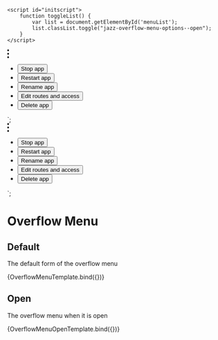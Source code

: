 
<Meta title="Components/Overflow Menu" component="Overflow Menu" />

    <script id="initscript">
        function toggleList() {
            var list = document.getElementById('menuList');
            list.classList.toggle("jazz-overflow-menu-options--open");
        }
    </script>
   <div>
    <div tabindex="0" aria-label="Overflow menu description" class="jazz-overflow-menu">
     <svg class="jazz-overflow-menu-icon" width="4" height="20" viewBox="0 0 4 20" fill-rule="evenodd" onClick="toggleList()">
       <circle cx="2" cy="2" r="2"></circle>
       <circle cx="2" cy="10" r="2"></circle>
       <circle cx="2" cy="18" r="2"></circle>
     </svg>
     <ul id='menuList' class="jazz-overflow-menu-options" tabindex="-1">
       <li class="jazz-overflow-menu-options-option">
         <button class="jazz-overflow-menu-options-btn">Stop app</button>
       </li>
       <li class="jazz-overflow-menu-options-option">
         <button class="jazz-overflow-menu-options-btn">Restart app</button>
       </li>
       <li class="jazz-overflow-menu-options-option">
         <button class="jazz-overflow-menu-options-btn">Rename app</button>
       </li>
       <li class="jazz-overflow-menu-options-option">
         <button class="jazz-overflow-menu-options-btn">Edit routes and access</button>
       </li>
       <li class="jazz-overflow-menu-options-option jazz-overflow-menu-options-option--danger">
         <button class="jazz-overflow-menu-options-btn">Delete app</button>
       </li>
     </ul>
    </div>
   </div>
`;

   <div>
    <div tabindex="0" aria-label="Overflow menu description" class="jazz-overflow-menu">
     <svg class="jazz-overflow-menu-icon" width="4" height="20" viewBox="0 0 4 20" fill-rule="evenodd">
       <circle cx="2" cy="2" r="2"></circle>
       <circle cx="2" cy="10" r="2"></circle>
       <circle cx="2" cy="18" r="2"></circle>
     </svg>
     <ul class="jazz-overflow-menu-options jazz-overflow-menu-options--open" tabindex="-1">
       <li class="jazz-overflow-menu-options-option">
         <button class="jazz-overflow-menu-options-btn">Stop app</button>
       </li>
       <li class="jazz-overflow-menu-options-option">
         <button class="jazz-overflow-menu-options-btn">Restart app</button>
       </li>
       <li class="jazz-overflow-menu-options-option">
         <button class="jazz-overflow-menu-options-btn">Rename app</button>
       </li>
       <li class="jazz-overflow-menu-options-option">
         <button class="jazz-overflow-menu-options-btn">Edit routes and access</button>
       </li>
       <li class="jazz-overflow-menu-options-option jazz-overflow-menu-options-option--danger">
         <button class="jazz-overflow-menu-options-btn">Delete app</button>
       </li>
     </ul>
    </div>
   </div>
`;

# Overflow Menu



## Default
The default form of the overflow menu

<Canvas>
    <Story name="Default" args={{
        }}>
        {OverflowMenuTemplate.bind({})}
    </Story>
</Canvas>

## Open
The overflow menu when it is open

<Canvas>
    <Story name="Open" args={{
        }}>
        {OverflowMenuOpenTemplate.bind({})}
    </Story>
</Canvas>

